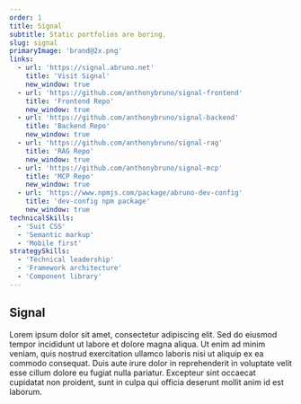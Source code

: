 ```yaml
---
order: 1
title: Signal
subtitle: Static portfolios are boring.
slug: signal
primaryImage: 'brand@2x.png'
links:
  - url: 'https://signal.abruno.net'
    title: 'Visit Signal'
    new_window: true
  - url: 'https://github.com/anthonybruno/signal-frontend'
    title: 'Frontend Repo'
    new_window: true
  - url: 'https://github.com/anthonybruno/signal-backend'
    title: 'Backend Repo'
    new_window: true
  - url: 'https://github.com/anthonybruno/signal-rag'
    title: 'RAG Repo'
    new_window: true
  - url: 'https://github.com/anthonybruno/signal-mcp'
    title: 'MCP Repo'
    new_window: true
  - url: 'https://www.npmjs.com/package/abruno-dev-config'
    title: 'dev-config npm package'
    new_window: true
technicalSkills:
  - 'Suit CSS'
  - 'Semantic markup'
  - 'Mobile first'
strategySkills:
  - 'Technical leadership'
  - 'Framework architecture'
  - 'Component library'
---
```



## Signal

Lorem ipsum dolor sit amet, consectetur adipiscing elit. Sed do eiusmod tempor incididunt ut labore et dolore magna aliqua. Ut enim ad minim veniam, quis nostrud exercitation ullamco laboris nisi ut aliquip ex ea commodo consequat. Duis aute irure dolor in reprehenderit in voluptate velit esse cillum dolore eu fugiat nulla pariatur. Excepteur sint occaecat cupidatat non proident, sunt in culpa qui officia deserunt mollit anim id est laborum.
